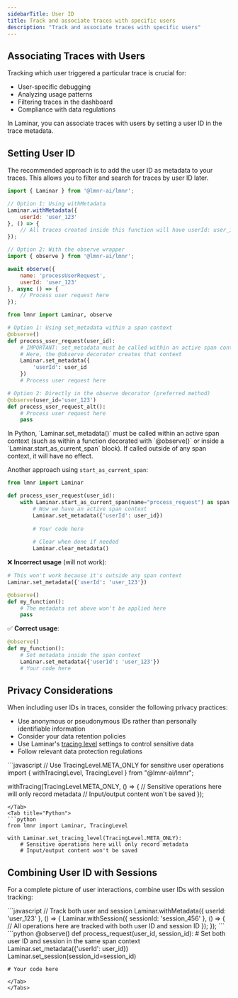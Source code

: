 ```yaml
---
sidebarTitle: User ID
title: Track and associate traces with specific users
description: "Track and associate traces with specific users"
---
```


## Associating Traces with Users

Tracking which user triggered a particular trace is crucial for:
- User-specific debugging
- Analyzing usage patterns
- Filtering traces in the dashboard
- Compliance with data regulations

In Laminar, you can associate traces with users by setting a user ID in the trace metadata.

## Setting User ID

The recommended approach is to add the user ID as metadata to your traces. This allows you to filter and search for traces by user ID later.

<Tabs>
<Tab title="JavaScript/TypeScript">

```javascript
import { Laminar } from '@lmnr-ai/lmnr';

// Option 1: Using withMetadata
Laminar.withMetadata({
    userId: 'user_123'
}, () => {
    // All traces created inside this function will have userId: user_123
});

// Option 2: With the observe wrapper
import { observe } from '@lmnr-ai/lmnr';

await observe({ 
    name: 'processUserRequest',
    userId: 'user_123'
}, async () => {
    // Process user request here
});
```
</Tab>
<Tab title="Python">

```python
from lmnr import Laminar, observe

# Option 1: Using set_metadata within a span context
@observe()
def process_user_request(user_id):
    # IMPORTANT: set_metadata must be called within an active span context
    # Here, the @observe decorator creates that context
    Laminar.set_metadata({
        'userId': user_id
    })
    # Process user request here

# Option 2: Directly in the observe decorator (preferred method)
@observe(user_id='user_123')
def process_user_request_alt():
    # Process user request here
    pass
```

<Note>
In Python, `Laminar.set_metadata()` must be called within an active span context (such as within a function decorated with `@observe()` or inside a `Laminar.start_as_current_span` block). If called outside of any span context, it will have no effect.
</Note>

Another approach using `start_as_current_span`:

```python
from lmnr import Laminar

def process_user_request(user_id):
    with Laminar.start_as_current_span(name="process_request") as span:
        # Now we have an active span context
        Laminar.set_metadata({'userId': user_id})
        
        # Your code here
        
        # Clear when done if needed
        Laminar.clear_metadata()
```

❌ **Incorrect usage** (will not work):

```python
# This won't work because it's outside any span context
Laminar.set_metadata({'userId': 'user_123'})

@observe()
def my_function():
    # The metadata set above won't be applied here
    pass
```

✅ **Correct usage**:

```python
@observe()
def my_function():
    # Set metadata inside the span context
    Laminar.set_metadata({'userId': 'user_123'})
    # Your code here
```
</Tab>
</Tabs>

## Privacy Considerations

When including user IDs in traces, consider the following privacy practices:

- Use anonymous or pseudonymous IDs rather than personally identifiable information
- Consider your data retention policies
- Use Laminar's [tracing level](/tracing/structure#dynamically-disabling-tracing) settings to control sensitive data
- Follow relevant data protection regulations

<Tabs>
<Tab title="JavaScript/TypeScript">
```javascript
// Use TracingLevel.META_ONLY for sensitive user operations
import { withTracingLevel, TracingLevel } from "@lmnr-ai/lmnr";

withTracing(TracingLevel.META_ONLY, () => {
    // Sensitive operations here will only record metadata
    // Input/output content won't be saved
});
```
</Tab>
<Tab title="Python">
```python
from lmnr import Laminar, TracingLevel

with Laminar.set_tracing_level(TracingLevel.META_ONLY):
    # Sensitive operations here will only record metadata
    # Input/output content won't be saved
```
</Tab>
</Tabs>

## Combining User ID with Sessions

For a complete picture of user interactions, combine user IDs with session tracking:

<Tabs>
<Tab title="JavaScript/TypeScript">
```javascript
// Track both user and session
Laminar.withMetadata({
    userId: 'user_123'
}, () => {
    Laminar.withSession({ sessionId: 'session_456' }, () => {
        // All operations here are tracked with both user ID and session ID
    });
});
```
</Tab>
<Tab title="Python">
```python
@observe()
def process_request(user_id, session_id):
    # Set both user ID and session in the same span context
    Laminar.set_metadata({'userId': user_id})
    Laminar.set_session(session_id=session_id)
    
    # Your code here
```
</Tab>
</Tabs> 